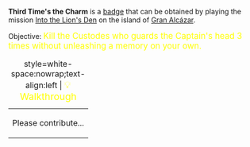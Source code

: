 '''Third Time's the Charm''' is a [[Badges|badge]] that can be obtained by playing the mission [[Into the Lion's Den]] on the island of [[Gran Alcázar]].

Objective: <big style="color:yellow">Kill the Custodes who guards the Captain's head 3 times without unleashing a memory on your own.</big>

{| class="mw-collapsible mw-collapsed"
|+ style=white-space:nowrap;text-align:left | <big style="color:yellow">💡 Walkthrough</big>
|-
| Please contribute...
|}
